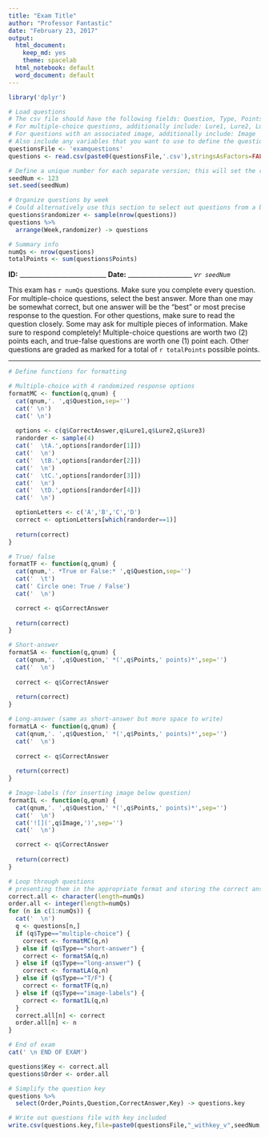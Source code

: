 ```yaml
---
title: "Exam Title"
author: "Professor Fantastic"
date: "February 23, 2017"
output:
  html_document:
    keep_md: yes
    theme: spacelab
  html_notebook: default
  word_document: default
---
```


```r
library('dplyr')
```

```r
# Load questions
# The csv file should have the following fields: Question, Type, Points, CorrectAnswer
# For multiple-choice questions, additionally include: Lure1, Lure2, Lure3
# For questions with an associated image, additionally include: Image
# Also include any variables that you want to use to define the question order (e.g., Week)
questionsFile <- 'examquestions'
questions <- read.csv(paste0(questionsFile,'.csv'),stringsAsFactors=FALSE)

# Define a unique number for each separate version; this will set the randomization
seedNum <- 123  
set.seed(seedNum)

# Organize questions by week
# Could alternatively use this section to select out questions from a bigger pool using filter
questions$randomizer <- sample(nrow(questions))
questions %>%
  arrange(Week,randomizer) -> questions

# Summary info
numQs <- nrow(questions)
totalPoints <- sum(questions$Points)

```


**ID:** ___________________________    **Date:** ____________________  *v`r seedNum`*

This exam has `r numQs` questions. Make sure you complete every question. For multiple-choice questions, select the best answer. More than one may be somewhat correct, but one answer will be the “best” or most precise response to the question. For other questions, make sure to read the question closely. Some may ask for multiple pieces of information. Make sure to respond completely! Multiple-choice questions are worth two (2) points each, and true-false questions are worth one (1) point each. Other questions are graded as marked for a total of `r totalPoints` possible points.

---

```r
# Define functions for formatting

# Multiple-choice with 4 randomized response options
formatMC <- function(q,qnum) {
  cat(qnum,'. ',q$Question,sep='')
  cat(' \n')
  cat(' \n')
  
  options <- c(q$CorrectAnswer,q$Lure1,q$Lure2,q$Lure3)
  randorder <- sample(4)
  cat('  \tA.',options[randorder[1]])
  cat('  \n')
  cat('  \tB.',options[randorder[2]])
  cat('  \n')
  cat('  \tC.',options[randorder[3]])
  cat('  \n')
  cat('  \tD.',options[randorder[4]])
  cat('  \n')

  optionLetters <- c('A','B','C','D')
  correct <- optionLetters[which(randorder==1)]
  
  return(correct)
}

# True/ false
formatTF <- function(q,qnum) {
  cat(qnum,'. *True or False:* ',q$Question,sep='')
  cat('  \t')
  cat(' Circle one: True / False')
  cat('  \n')

  correct <- q$CorrectAnswer
  
  return(correct)
}

# Short-answer
formatSA <- function(q,qnum) {
  cat(qnum,'. ',q$Question,' *(',q$Points,' points)*',sep='')
  cat('  \n')
  
  correct <- q$CorrectAnswer
  
  return(correct)
}

# Long-answer (same as short-answer but more space to write)
formatLA <- function(q,qnum) {
  cat(qnum,'. ',q$Question,' *(',q$Points,' points)*',sep='')
  cat('  \n')
  
  correct <- q$CorrectAnswer
  
  return(correct)
}

# Image-labels (for inserting image below question)
formatIL <- function(q,qnum) {
  cat(qnum,'. ',q$Question,' *(',q$Points,' points)*',sep='')
  cat('  \n')
  cat('![](',q$Image,')',sep='')
  cat('  \n')

  correct <- q$CorrectAnswer
  
  return(correct)
}

```

```r

# Loop through questions
# presenting them in the appropriate format and storing the correct answers
correct.all <- character(length=numQs)
order.all <- integer(length=numQs)
for (n in c(1:numQs)) {
  cat('  \n')
  q <- questions[n,]
  if (q$Type=="multiple-choice") {
    correct <- formatMC(q,n)
  } else if (q$Type=="short-answer") {
    correct <- formatSA(q,n)
  } else if (q$Type=="long-answer") {
    correct <- formatLA(q,n)
  } else if (q$Type=="T/F") {
    correct <- formatTF(q,n)
  } else if (q$Type=="image-labels") {
    correct <- formatIL(q,n)
  }
  correct.all[n] <- correct
  order.all[n] <- n
}

# End of exam
cat(' \n END OF EXAM')
```

```r

questions$Key <- correct.all
questions$Order <- order.all

# Simplify the question key
questions %>%
  select(Order,Points,Question,CorrectAnswer,Key) -> questions.key

# Write out questions file with key included
write.csv(questions.key,file=paste0(questionsFile,"_withkey_v",seedNum,".csv"))

```

